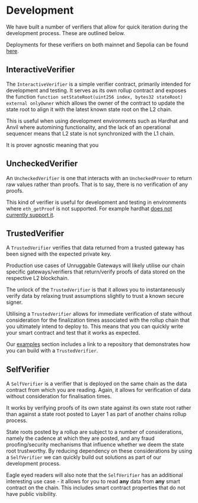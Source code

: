 # Development

We have built a number of verifiers that allow for quick iteration during the development process. These are outlined below.

Deployments for these verifiers on both mainnet and Sepolia can be found [here](/verifiers/deployments).

## InteractiveVerifier

The `InteractiveVerifier` is a simple verifier contract, primarily intended for development and testing.
It serves as its own rollup contract and exposes the function `function setStateRoot(uint256 index, bytes32 stateRoot) external onlyOwner` which allows the owner of the contract to update the state root to align it with the latest known state root on the L2 chain.

This is useful when using development environments such as Hardhat and Anvil where automining functionality, and the lack of an operational sequencer means that L2 state is not synchronized with the L1 chain.

It is prover agnostic meaning that you 

## UncheckedVerifier

An `UncheckedVerifier` is one that interacts with an `UncheckedProver` to return raw values rather than proofs. That is to say, there is no verification of any proofs.

This kind of verifier is useful for development and testing in environments where `eth_getProof` is not supported.
For example hardhat [does not currently support it](https://hardhat.org/hardhat-network/docs/reference#eth_getproof).


## TrustedVerifier

A `TrustedVerifier` verifies that data returned from a trusted gateway has been signed with the expected private key.

Production use cases of Unruggable Gateways will likely utilise our chain specific gateways/verifiers that return/verify proofs of data stored on the respective L2 blockchain.

The unlock of the `TrustedVerifier` is that it allows you to instantaneously verify data by relaxing trust assumptions slightly to trust a known secure signer.

Utilising a `TrustedVerifier` allows for immediate verification of state without consideration for the finalization times associated with the rollup chain that you ultimately intend to deploy to. This means that you can quickly write your smart contract and test that it works as expected.

Our [examples](/examples) section includes a link to a repository that demonstrates how you can build with a `TrustedVerifier`.

## SelfVerifier

A `SelfVerifier` is a verifier that is deployed on the same chain as the data contract from which you are reading. Again, it allows for verification of data without consideration for finalisation times.

It works by verifying proofs of its own state against its own state root rather than against a state root posted to Layer 1 as part of another chains rollup process.

State roots posted by a rollup are subject to a number of considerations, namely the cadence at which they are posted, and any fraud proofing/security mechanisms that influence whether we deem the state root trustworthy. By reducing dependency on these considerations by using a `SelfVerifier` we can quickly build out solutions as part of our development process.

Eagle eyed readers will also note that the `SelfVerifier` has an additional interesting use case - it allows for you to read **any** data from **any** smart contract on the chain. This includes smart contract properties that do not have public visibility.


